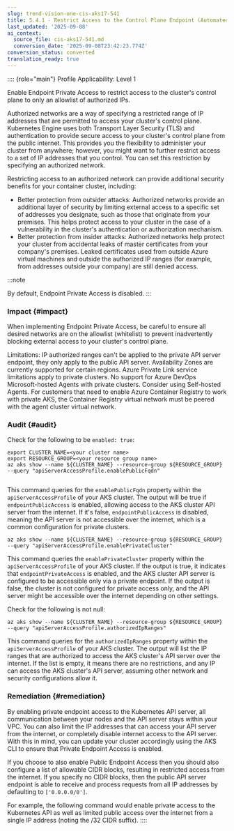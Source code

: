 ```yaml
---
slug: trend-vision-one-cis-aks17-541
title: 5.4.1 - Restrict Access to the Control Plane Endpoint (Automated)
last_updated: '2025-09-08'
ai_context:
  source_file: cis-aks17-541.md
  conversion_date: '2025-09-08T23:42:23.774Z'
conversion_status: converted
translation_ready: true
---
```


:::: {role="main"}
Profile Applicability: Level 1

Enable Endpoint Private Access to restrict access to the cluster's control plane to only an allowlist of authorized IPs.

Authorized networks are a way of specifying a restricted range of IP addresses that are permitted to access your cluster's control plane. Kubernetes Engine uses both Transport Layer Security (TLS) and authentication to provide secure access to your cluster's control plane from the public internet. This provides you the flexibility to administer your cluster from anywhere; however, you might want to further restrict access to a set of IP addresses that you control. You can set this restriction by specifying an authorized network.

Restricting access to an authorized network can provide additional security benefits for your container cluster, including:

- Better protection from outsider attacks: Authorized networks provide an additional layer of security by limiting external access to a specific set of addresses you designate, such as those that originate from your premises. This helps protect access to your cluster in the case of a vulnerability in the cluster's authentication or authorization mechanism.
- Better protection from insider attacks: Authorized networks help protect your cluster from accidental leaks of master certificates from your company's premises. Leaked certificates used from outside Azure virtual machines and outside the authorized IP ranges (for example, from addresses outside your company) are still denied access.

:::note

By default, Endpoint Private Access is disabled.
:::

### Impact {#impact}

When implementing Endpoint Private Access, be careful to ensure all desired networks are on the allowlist (whitelist) to prevent inadvertently blocking external access to your cluster's control plane.

Limitations: IP authorized ranges can't be applied to the private API server endpoint, they only apply to the public API server. Availability Zones are currently supported for certain regions. Azure Private Link service limitations apply to private clusters. No support for Azure DevOps Microsoft-hosted Agents with private clusters. Consider using Self-hosted Agents. For customers that need to enable Azure Container Registry to work with private AKS, the Container Registry virtual network must be peered with the agent cluster virtual network.

### Audit {#audit}

Check for the following to be `enabled: true`:

``` codeblock
export CLUSTER_NAME=<your cluster name>
export RESOURCE_GROUP=<your resource group name>
az aks show --name ${CLUSTER_NAME} --resource-group ${RESOURCE_GROUP} 
--query "apiServerAccessProfile.enablePublicFqdn"
    
```

This command queries for the `enablePublicFqdn` property within the `apiServerAccessProfile` of your AKS cluster. The output will be true if `endpointPublicAccess` is enabled, allowing access to the AKS cluster API server from the internet. If it's false, `endpointPublicAccess` is disabled, meaning the API server is not accessible over the internet, which is a common configuration for private clusters.

``` codeblock
az aks show --name ${CLUSTER_NAME} --resource-group ${RESOURCE_GROUP} 
--query "apiServerAccessProfile.enablePrivateCluster"
```

This command queries the `enablePrivateCluster` property within the `apiServerAccessProfile` of your AKS cluster. If the output is true, it indicates that `endpointPrivateAccess` is enabled, and the AKS cluster API server is configured to be accessible only via a private endpoint. If the output is false, the cluster is not configured for private access only, and the API server might be accessible over the internet depending on other settings.

Check for the following is not null:

``` codeblock
az aks show --name ${CLUSTER_NAME} --resource-group ${RESOURCE_GROUP} 
--query "apiServerAccessProfile.authorizedIpRanges"
```

This command queries for the `authorizedIpRanges` property within the `apiServerAccessProfile` of your AKS cluster. The output will list the IP ranges that are authorized to access the AKS cluster's API server over the internet. If the list is empty, it means there are no restrictions, and any IP can access the AKS cluster's API server, assuming other network and security configurations allow it.

### Remediation {#remediation}

By enabling private endpoint access to the Kubernetes API server, all communication between your nodes and the API server stays within your VPC. You can also limit the IP addresses that can access your API server from the internet, or completely disable internet access to the API server. With this in mind, you can update your cluster accordingly using the AKS CLI to ensure that Private Endpoint Access is enabled.

If you choose to also enable Public Endpoint Access then you should also configure a list of allowable CIDR blocks, resulting in restricted access from the internet. If you specify no CIDR blocks, then the public API server endpoint is able to receive and process requests from all IP addresses by defaulting to `['0.0.0.0/0']`.

For example, the following command would enable private access to the Kubernetes API as well as limited public access over the internet from a single IP address (noting the /32 CIDR suffix).
::::
